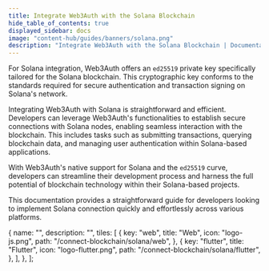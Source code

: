 ```yaml
---
title: Integrate Web3Auth with the Solana Blockchain
hide_table_of_contents: true
displayed_sidebar: docs
image: "content-hub/guides/banners/solana.png"
description: "Integrate Web3Auth with the Solana Blockchain | Documentation - Web3Auth"
---
```



For Solana integration, Web3Auth offers an `ed25519` private key specifically tailored for the Solana blockchain. This cryptographic key conforms to
the standards required for secure authentication and transaction signing on Solana's network.

Integrating Web3Auth with Solana is straightforward and efficient. Developers can leverage Web3Auth's functionalities to establish secure connections
with Solana nodes, enabling seamless interaction with the blockchain. This includes tasks such as submitting transactions, querying blockchain data,
and managing user authentication within Solana-based applications.

With Web3Auth's native support for Solana and the `ed25519` curve, developers can streamline their development process and harness the full potential
of blockchain technology within their Solana-based projects.

This documentation provides a straightforward guide for developers looking to implement Solana connection quickly and effortlessly across various
platforms.

  {
    name: "",
    description: "",
    tiles: [
      {
        key: "web",
        title: "Web",
        icon: "logo-js.png",
        path: "/connect-blockchain/solana/web",
      },
      {
        key: "flutter",
        title: "Flutter",
        icon: "logo-flutter.png",
        path: "/connect-blockchain/solana/flutter",
      },
    ],
  },
];

<Tiles tileGroups={Solana} />
